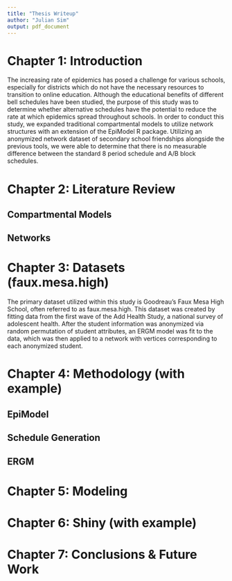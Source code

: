 ```yaml
---
title: "Thesis Writeup"
author: "Julian Sim"
output: pdf_document
---
```


# Chapter 1: Introduction

The increasing rate of epidemics has posed a challenge for various schools, especially for districts which do not have the necessary resources to transition to online education. Although the educational benefits of different bell schedules have been studied, the purpose of this study was to determine whether alternative schedules have the potential to reduce the rate at which epidemics spread throughout schools. In order to conduct this study, we expanded traditional compartmental models to utilize network structures with an extension of the EpiModel R package. Utilizing an anonymized network dataset of secondary school friendships alongside the previous tools, we were able to determine that there is no measurable difference between the standard 8 period schedule and A/B block schedules.  

# Chapter 2: Literature Review


## Compartmental Models


## Networks


# Chapter 3: Datasets (faux.mesa.high)

The primary dataset utilized within this study is Goodreau's Faux Mesa High School, often referred to as faux.mesa.high. This dataset was created by fitting data from the first wave of the Add Health Study, a national survey of adolescent health. After the student information was anonymized via random permutation of student attributes, an ERGM model was fit to the data, which was then applied to a network with vertices corresponding to each anonymized student. 

# Chapter 4: Methodology (with example)

## EpiModel

## Schedule Generation

## ERGM

# Chapter 5: Modeling

# Chapter 6: Shiny (with example)

# Chapter 7: Conclusions & Future Work


